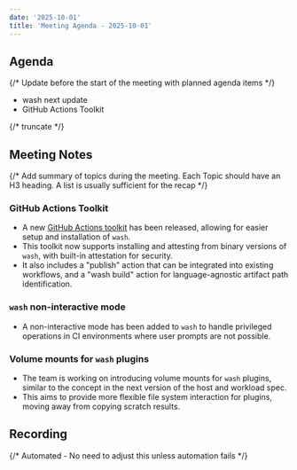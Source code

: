 ```yaml
---
date: '2025-10-01'
title: 'Meeting Agenda - 2025-10-01'
---
```


## Agenda

{/* Update before the start of the meeting with planned agenda items */}

- wash next update
- GitHub Actions Toolkit

{/* truncate */}

## Meeting Notes

{/* Add summary of topics during the meeting. Each Topic should have an H3 heading. A list is usually sufficient for the recap */}

### GitHub Actions Toolkit 

* A new [GitHub Actions toolkit](https://github.com/wasmCloud/actions/tree/main) has been released, allowing for easier setup and installation of `wash`. 
* This toolkit now supports installing and attesting from binary versions of `wash`, with built-in attestation for security. 
* It also includes a "publish" action that can be integrated into existing workflows, and a "wash build" action for language-agnostic artifact path identification.

### `wash` non-interactive mode

* A non-interactive mode has been added to `wash` to handle privileged operations in CI environments where user prompts are not possible.

### Volume mounts for `wash` plugins

* The team is working on introducing volume mounts for `wash` plugins, similar to the concept in the next version of the host and workload spec. 
* This aims to provide more flexible file system interaction for plugins, moving away from copying scratch results.

## Recording

{/* Automated - No need to adjust this unless automation fails */}

<YouTube url="https://www.youtube.com/watch?v=_0y8TXead8E" />
